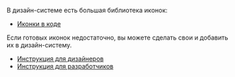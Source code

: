 В дизайн-системе есть большая библиотека иконок:

- [Иконки в коде](##LIBS.LIB/lib:icons)

Если готовых иконок недостаточно, вы можете сделать свои и добавить их в дизайн-систему.

- [Инструкция для дизайнеров](##LIBS.LIB.STAND.TAB/lib:portal/stand:contributers-addicons/tab:design)
- [Инструкция для разработчиков](##LIBS.LIB.STAND.TAB/lib:portal/stand:contributers-addicons/tab:dev)
